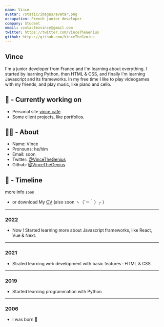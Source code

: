 ```yaml
---
name: Vince
avatar: /static/images/avatar.png
occupation: French junior developer
company: Student
email: contactezvince@gmail.com
twitter: https://twitter.com/VinceTheGenius
github: https://github.com/VinceTheGenius
---
```


## Vince

I'm a junior developer from France and I'm learning about everything. I started by learning Python, 
then HTML & CSS, and finally I'm learning Javascript and its frameworks. 
In my free time I like to play videogames with my friends, and play music, like piano and cello.

## 👷 - Currently working on

- Personal site [vince.cafe](https://github.com/VinceTheGenius/vince.cafe).
- Some client projects, like portfolios.

## 🧑‍💻 - About

- Name: Vince
- Pronouns: he/him
- Email: soon 
- Twitter: [@VinceTheGenius](https://twitter.com/VinceTheGenius)
- Github: [@VinceTheGenius](https://github.com/VinceTheGenius)

## 🌱 - Timeline

more info ` soon ` 

- or download My [CV]() (also soon ヽ（´ー｀）┌ )

---

### 2022

- Now ! Started learning more about Javascript frameworks, like React, Vue & Next.
---

### 2021

- Strated learning web development with basic features : HTML & CSS

---

### 2019

- Started learning programmation with Python

---

### 2006

- I was born 🥚

